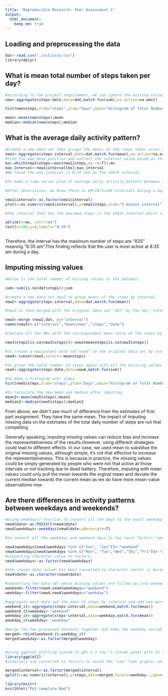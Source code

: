 ```yaml
---
title: "Reproducible Research: Peer Assessment 1"
output: 
  html_document:
    keep_md: true
---
```



## Loading and preprocessing the data

```r
dat<-read.csv("./activity.csv")
library(dplyr)
```


## What is mean total number of steps taken per day?

```r

#according to the project requirement, we can ignore the missing values. therefore, na.action=na.omit is used to removed NAs. 
new<-aggregate(steps~date,data=dat,match.fun(sum),na.action=na.omit)

hist(new$steps,xlab="steps",ylab="days",main="Histogram of Total Number of Steps Per Day",breaks=10)
```

```r

mean<-mean(new$steps);mean
median<-median(new$steps);median

```


## What is the average daily activity pattern?

```r
#Create a new data set that groups the means of the steps taken aross all days by interval without considering the missing values. 
new1<-aggregate(steps~interval,data=dat,match.fun(mean),na.action=na.omit)
#find the max mean position and extract the interval value based on that. 
mx<-which(new1$steps==max(new1$steps,na.rm=T));mx
max_interval<-new1$interval[mx];max_interval
#We found the max_interval is 8:35 and on the 104th interval. 

#To make a time series plot of average daily activity pattern between steps taken and 5-minute interval.

#After observation, we know there is 60*24/5=288 intervals during a day and interval "100" is right after interval value "55". This causes a  "chain-saw" looking trend line appear. Therefore, it is devised to convert the intervals to factors and present 288 of them on the x-axis to avoid the "saw" look.

new1$interval<-as.factor(new1$interval)
plot(x=as.numeric(new1$interval),y=new1$steps,xlab="5-minute interval", ylab="average number of steps taken", main="Average Daily Activity Pattern", type="l")

#the interval that has the maximum steps is the 104th interval which is 8:35 am marked by the red line.

abline(v=mx, col="red")
text(x=104,y=0,labels="8:35")
 
```

Therefore, the interval has the maximum number of steps are "835" meaning "8:35 am".This finding reflects that the user is most active at 8:35 am during a day.  

## Imputing missing values

```r
#below is the total number of missing values in the dataset:

sum<-sum(is.na(dat$steps));sum
```

```r
#create a new data set new2 to group means of the steps by interval.
new2<-aggregate(steps~interval,data=dat,match.fun(mean))

#new2 is then merged with the original data set "dat" by the key "interval" and its columns are renamed for the future use.

new3<-merge (new2,dat, by="interval")
names(new3)<-c("interval","meansteps","steps","date")

#replace all the NAs with the correspondent mean value of the steps by each interval.

new3$steps[is.na(new3$steps)]<-new3$meansteps[is.na(new3$steps)]

#to create a equivalent data set"new4" to the original data set by cutting the unwanted "meansteps" column. 
new4<-subset(new3,select=-meansteps)

```

```r

#to group the total number of steps again with all the misssing values filled in.
new5<-aggregate(steps~date,data=new4,match.fun(sum))

#to make a histogram over steps.
hist(new5$steps,xlab="steps",ylab="days",main="Histogram of Total Number of Steps Per Day",breaks=10)

#to calculate the new mean and median after imputing.
mean2<-mean(new5$steps);mean2
median2<-median(new5$steps);median2

```

From above, we didn't see much of difference from the estimates of first part assignment. They have the same mean. The impact of imputing missing data on the estimates of the total daily number of steps are not that compelling.

Generally speaking, imputing missing values can reduce bias and increase the representativeness of the results.However, using different strategies could lead to different effects. In our case, we used mean to substitue the original missing values, although simple, it's not that effective to increase the representativeness. This is because,in practice, the missing values could be simply generated by people who were not that active at those intervals or not tracking due to dead battery. Therefore, imputing with mean values could only pull the mean towards the orginal mean and deviate the current median towards the current mean as we do have more mean-value observations now.

## Are there differences in activity patterns between weekdays and weekends?

```r

#using weekday() function to convert all the days to the exact weekdays or weekends and add one new column.
new4$date<-as.POSIXlt(new4$date)
new4$weekdays<-weekdays(new4$date,abbreviate=T)

#to convert all the weekdays and weekend days to two level factors "weekday" and "weekend".

new4$weekdays[new4$weekdays %in% c("Sun", "Sat")]<-"weekend"
new4$weekdays[new4$weekdays %in% c("Mon", "Tue","Wed","Thu","Fri")]<-"weekday"
#converting character value to factors.
new4$weekdays<-as.factor(new4$weekdays)

#the reason date column has been converted to character vector is because when running filter function below, there is error messge saying "column 'date' has unsupported type : POSIXlt, POSIXt".
new4$date<-as.character(new4$date)

#subsetting the data set whose missing values are filled up into weekend and weekday sets.
weekend<-filter(new4,new4$weekdays=="weekend")
weekday<-filter(new4,new4$weekdays=="weekday")

#aggregate each data set the mean of steps by interval and add one more column of weekday.
weekend_it<-aggregate(steps~interval,data=weekend,match.fun(mean))
weekend_it$weekday<-"weekend"
weekday_it<-aggregate(steps~interval,data=weekday,match.fun(mean))
weekday_it$weekday<-"weekday"

#merge the two processed datasets together and make the weekday variable a factor varaible for plotting convenience. 
merged<-rbind(weekend_it,weekday_it)
merged$weekday<-as.factor(merged$weekday)


#using ggplot2 plotting system to get a 2 row *1 column panel plot to showcase the difference between weekday and weekend steps. 
library(ggplot2)
#intervals are converted to factors to avoid the "saw" look graphic which doesn't truely reflect the nature of the intervals. 

merged$interval<-as.factor(merged$interval)
qplot(x=as.numeric(interval),y=steps,data=merged,facets=weekday~.,geom="line",xlab="Interval",ylab="Number of steps")

```

```r
library(knitr)
knit2html("PA1_template.Rmd")
```

